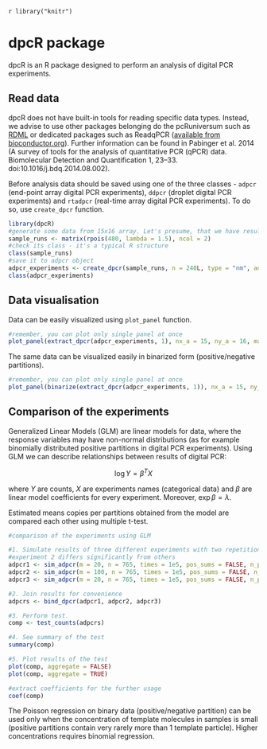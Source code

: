 <!--
%\VignetteEngine{knitr::knitr}
%\VignetteIndexEntry{dpcR - package overview}
-->
`r library("knitr")`

# dpcR package

dpcR is an R package designed to perform an analysis of digital PCR experiments.

## Read data

dpcR does not have built-in tools for reading specific data types. Instead, we advise to use other packages belonging do the pcRuniversum such as [RDML](http://cran.r-project.org/package=RDML) or dedicated packages such as ReadqPCR ([available from bioconductor.org](http://www.bioconductor.org/packages/release/bioc/html/ReadqPCR.html)). Further information can be found in Pabinger et al. 2014 (A survey of tools for the analysis of quantitative PCR (qPCR) data. Biomolecular Detection and Quantification 1, 23--33. doi:10.1016/j.bdq.2014.08.002).


Before analysis data should be saved using one of the three classes - `adpcr` (end-point array digital PCR experiments), `ddpcr` (droplet digital PCR experiments) and `rtadpcr` (real-time array digital PCR experiments). To do so, use `create_dpcr` function.

```r
library(dpcR)
#generate some data from 15x16 array. Let's presume, that we have results from two plates
sample_runs <- matrix(rpois(480, lambda = 1.5), ncol = 2)
#check its class - it's a typical R structure
class(sample_runs)
#save it to adpcr object
adpcr_experiments <- create_dpcr(sample_runs, n = 240L, type = "nm", adpcr = TRUE)
class(adpcr_experiments)
```

## Data visualisation

Data can be easily visualized using `plot_panel` function.

```r
#remember, you can plot only single panel at once 
plot_panel(extract_dpcr(adpcr_experiments, 1), nx_a = 15, ny_a = 16, main = "Experiment 1")
```

The same data can be visualized easily in binarized form (positive/negative partitions).
```r
#remember, you can plot only single panel at once 
plot_panel(binarize(extract_dpcr(adpcr_experiments, 1)), nx_a = 15, ny_a = 16, main = "Experiment 1")
```


## Comparison of the experiments

Generalized Linear Models (GLM) are linear models for data, where the response variables may have non-normal distributions (as for example binomially distributed positive partitions in digital PCR experiments). Using GLM we can describe relationships between results of digital PCR:

$$\log{Y} = \beta^T X$$
    
where $Y$ are counts, $X$ are experiments names (categorical data) and $\beta$ are linear model coefficients for every experiment. Moreover, $\exp{\beta} = \lambda$.
    
Estimated means copies per partitions obtained from the model are compared each other using multiple t-test.

```r
#comparison of the experiments using GLM

#1. Simulate results of three different experiments with two repetitions each
#experiment 2 differs significantly from others
adpcr1 <- sim_adpcr(m = 20, n = 765, times = 1e5, pos_sums = FALSE, n_panels = 2)
adpcr2 <- sim_adpcr(m = 100, n = 765, times = 1e5, pos_sums = FALSE, n_panels = 2)
adpcr3 <- sim_adpcr(m = 20, n = 765, times = 1e5, pos_sums = FALSE, n_panels = 2)

#2. Join results for convenience
adpcrs <- bind_dpcr(adpcr1, adpcr2, adpcr3)

#3. Perform test.
comp <- test_counts(adpcrs)

#4. See summary of the test
summary(comp)

#5. Plot results of the test 
plot(comp, aggregate = FALSE)
plot(comp, aggregate = TRUE)

#extract coefficients for the further usage
coef(comp)
```

The Poisson regression on binary data (positive/negative partition) can be used only when the concentration of template molecules in samples is small (positive partitions contain very rarely more than 1 template particle). Higher concentrations requires binomial regression.
    